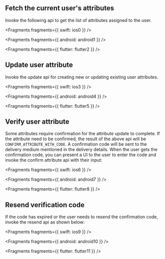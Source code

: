 ## Fetch the current user's attributes

Invoke the following api to get the list of attributes assigned to the user.


<Fragments fragments={{ swift: ios0 }} />


<Fragments fragments={{ android: android1 }} />


<Fragments fragments={{ flutter: flutter2 }} />

## Update user attribute

Invoke the update api for creating new or updating existing user attributes.


<Fragments fragments={{ swift: ios3 }} />


<Fragments fragments={{ android: android4 }} />


<Fragments fragments={{ flutter: flutter5 }} />

## Verify user attribute

Some attributes require confirmation for the attribute update to complete. If the attribute need to be confirmed, the result of the above api will be `CONFIRM_ATTRIBUTE_WITH_CODE`. A confirmation code will be sent to the delivery medium mentioned in the delivery details. When the user gets the confirmation code, you can present a UI to the user to enter the code and invoke the confirm attribute api with their input:


<Fragments fragments={{ swift: ios6 }} />


<Fragments fragments={{ android: android7 }} />


<Fragments fragments={{ flutter: flutter8 }} />

## Resend verification code

If the code has expired or the user needs to resend the confirmation code, invoke the resend api as shown below:


<Fragments fragments={{ swift: ios9 }} />


<Fragments fragments={{ android: android10 }} />


<Fragments fragments={{ flutter: flutter11 }} />
